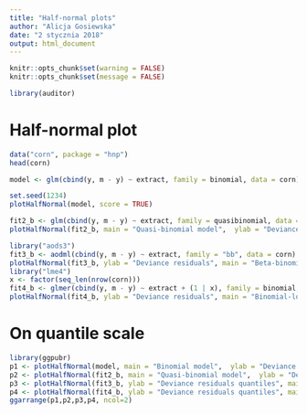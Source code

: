 ```yaml
---
title: "Half-normal plots"
author: "Alicja Gosiewska"
date: "2 stycznia 2018"
output: html_document
---
```



```r
knitr::opts_chunk$set(warning = FALSE)
knitr::opts_chunk$set(message = FALSE)
```

```r
library(auditor)
```


# Half-normal plot

```r
data("corn", package = "hnp")
head(corn)
```


```r
model <- glm(cbind(y, m - y) ~ extract, family = binomial, data = corn)

set.seed(1234)
plotHalfNormal(model, score = TRUE)
```

```r
fit2_b <- glm(cbind(y, m - y) ~ extract, family = quasibinomial, data = corn)
plotHalfNormal(fit2_b, main = "Quasi-binomial model",  ylab = "Deviance residuals")

library("aods3")
fit3_b <- aodml(cbind(y, m - y) ~ extract, family = "bb", data = corn)
plotHalfNormal(fit3_b, ylab = "Deviance residuals", main = "Beta-binomial model")
library("lme4")
x <- factor(seq_len(nrow(corn)))
fit4_b <- glmer(cbind(y, m - y) ~ extract + (1 | x), family = binomial, data = corn)
plotHalfNormal(fit4_b, ylab = "Deviance residuals", main = "Binomial-logit-normal model")

```



# On quantile scale
```r
library(ggpubr)
p1 <- plotHalfNormal(model, main = "Binomial model",  ylab = "Deviance residuals quantiles", quant.scale = TRUE)
p2 <- plotHalfNormal(fit2_b, main = "Quasi-binomial model",  ylab = "Deviance residuals quantiles", quant.scale = TRUE)
p3 <- plotHalfNormal(fit3_b, ylab = "Deviance residuals quantiles", main = "Beta-binomial model", quant.scale = TRUE)
p4 <- plotHalfNormal(fit4_b, ylab = "Deviance residuals quantiles", main = "Binomial-logit-normal model", quant.scale = TRUE)
ggarrange(p1,p2,p3,p4, ncol=2)


```
